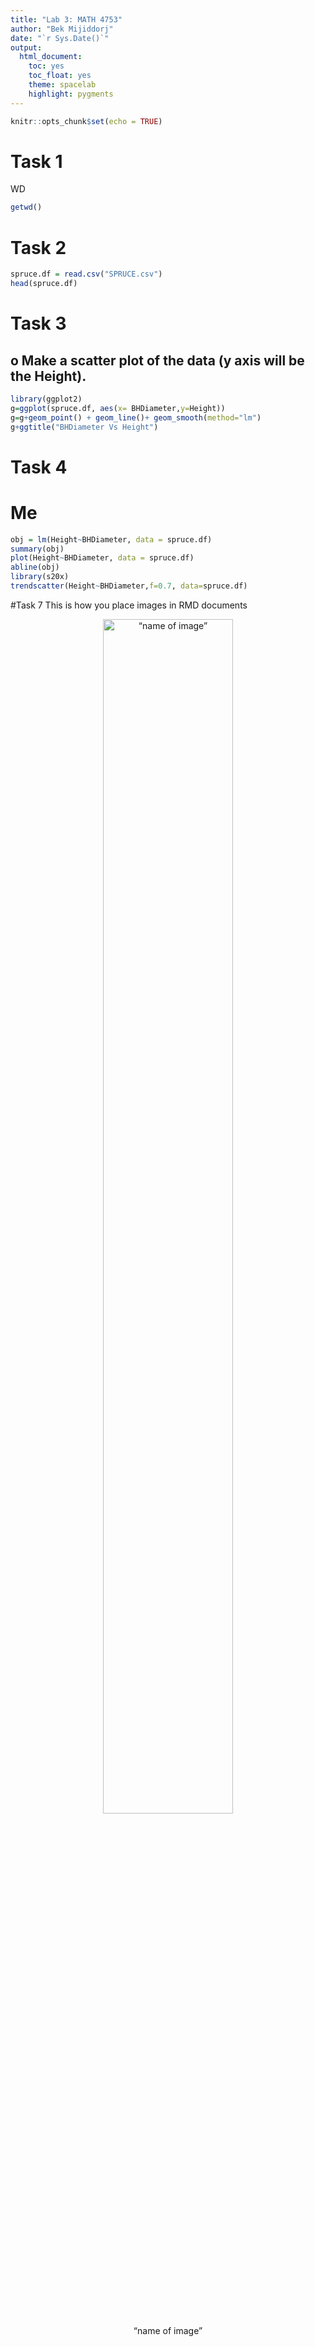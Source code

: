 ---
title: "Lab 3: MATH 4753"
author: "Bek Mijiddorj"
date: "`r Sys.Date()`"
output: 
  html_document:
    toc: yes
    toc_float: yes
    theme: spacelab
    highlight: pygments
---

```{r setup, include=FALSE}
knitr::opts_chunk$set(echo = TRUE)
```

# Task 1

WD

```{r}
getwd()
```

# Task 2

```{r}
spruce.df = read.csv("SPRUCE.csv")
head(spruce.df)
```

# Task 3

## o	Make a scatter plot of the data (y axis will be the Height).

```{r}
library(ggplot2)
g=ggplot(spruce.df, aes(x= BHDiameter,y=Height))
g=g+geom_point() + geom_line()+ geom_smooth(method="lm")
g+ggtitle("BHDiameter Vs Height")

```



# Task 4

# Me

```{r}
obj = lm(Height~BHDiameter, data = spruce.df)
summary(obj)
plot(Height~BHDiameter, data = spruce.df)
abline(obj)
library(s20x)
trendscatter(Height~BHDiameter,f=0.7, data=spruce.df)
```



#Task 7
This is how you place images in RMD documents

<center>
!["name of image"](gheat.png){ width=70% }
</center>


